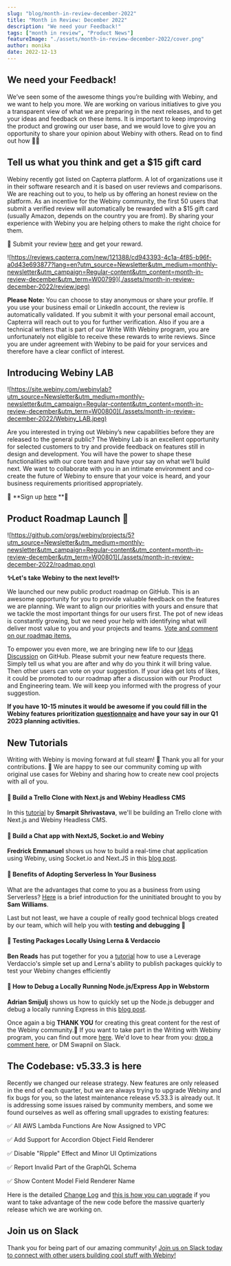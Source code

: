 ```yaml
---
slug: "blog/month-in-review-december-2022"
title: "Month in Review: December 2022"
description: "We need your Feedback!"
tags: ["month in review", "Product News"]
featureImage: "./assets/month-in-review-december-2022/cover.png"
author: monika
date: 2022-12-13
---
```


## We need your Feedback!

We’ve seen some of the awesome things you’re building with Webiny, and we want to help you more. We are working on various initiatives to give you a transparent view of what we are preparing in the next releases, and to get your ideas and feedback on these items. It is important to keep improving the product and growing our user base, and we would love to give you an opportunity to share your opinion about Webiny with others. Read on to find out how 🧑‍💻

## Tell us what you think and get a $15 gift card


Webiny recently got listed on Capterra platform. A lot of organizations use it in their software research and it is based on user reviews and comparisons. We are reaching out to you, to help us by offering an honest review on the platform. As an incentive for the Webiny community, the first 50 users that submit a verified review will automatically be rewarded with a $15 gift card (usually Amazon, depends on the country you are from). By sharing your experience with Webiny you are helping others to make the right choice for them. 

🎁 Submit your review [here](https://reviews.capterra.com/new/121388/cd943393-4c1a-4f85-b96f-a0d43e693877?lang=en?utm_source=Newsletter&utm_medium=monthly-newsletter&utm_campaign=Regular-content&utm_content=month-in-review-december&utm_term=W00799) and get your reward. 

![https://reviews.capterra.com/new/121388/cd943393-4c1a-4f85-b96f-a0d43e693877?lang=en?utm_source=Newsletter&utm_medium=monthly-newsletter&utm_campaign=Regular-content&utm_content=month-in-review-december&utm_term=W00799](./assets/month-in-review-december-2022/review.jpeg)




**Please Note:** You can choose to stay anonymous or share your profile. If you use your business email or LinkedIn account, the review is automatically validated. If you submit it with your personal email account, Capterra will reach out to you for further verification. Also if you are a technical writers that is part of our Write With Webiny program, you are unfortunately not eligible to receive these rewards to write reviews. Since you are under agreement with Webiny to be paid for your services and therefore have a clear conflict of interest.
## Introducing Webiny LAB
![https://site.webiny.com/webinylab?utm_source=Newsletter&utm_medium=monthly-newsletter&utm_campaign=Regular-content&utm_content=month-in-review-december&utm_term=W00800](./assets/month-in-review-december-2022/Webiny_LAB.jpeg)

Are you interested in trying out Webiny’s new capabilities before they are released to the general public? The Webiny Lab is an excellent opportunity for selected customers to try and provide feedback on features still in design and development. You will have the power to shape these functionalities with our core team and have your say on what we’ll build next. We want to collaborate with you in an intimate environment and co-create the future of Webiny to ensure that your voice is heard, and your business requirements prioritised appropriately.

🌱 **Sign up [here](https://site.webiny.com/webinylab?utm_source=Newsletter&utm_medium=monthly-newsletter&utm_campaign=Regular-content&utm_content=month-in-review-december&utm_term=W00800) **🌱

## Product Roadmap Launch 🚀
![https://github.com/orgs/webiny/projects/5?utm_source=Newsletter&utm_medium=monthly-newsletter&utm_campaign=Regular-content&utm_content=month-in-review-december&utm_term=W00801](./assets/month-in-review-december-2022/roadmap.png)

**✨Let's take Webiny to the next level!✨**

We launched our new public product roadmap on GitHub. This is an awesome opportunity for you to provide valuable feedback on the features we are planning. We want to align our priorities with yours and ensure that we tackle the most important things for our users first. The pot of new ideas is constantly growing, but we need your help with identifying what will deliver most value to you and your projects and teams. [Vote and comment on our roadmap items.](https://github.com/orgs/webiny/projects/5?utm_source=Newsletter&utm_medium=monthly-newsletter&utm_campaign=Regular-content&utm_content=month-in-review-december&utm_term=W00801)

To empower you even more, we are bringing new life to our [Ideas Discussion](https://github.com/webiny/webiny-js/discussions/categories/ideas?utm_source=Newsletter&utm_medium=monthly-newsletter&utm_campaign=Regular-content&utm_content=month-in-review-december&utm_term=W00802) on GitHub. Please submit your new feature requests there. Simply tell us what you are after and why do you think it will bring value. Then other users can vote on your suggestion. If your idea get lots of likes, it could be promoted to our roadmap after a discussion with our Product and Engineering team. We will keep you informed with the progress of your suggestion.

**If you have 10-15 minutes it would be awesome if you could fill in the Webiny features prioritization [questionnaire](https://forms.gle/ctARLQzx2JdmocPF8?utm_source=Newsletter&utm_medium=monthly-newsletter&utm_campaign=Regular-content&utm_content=month-in-review-december&utm_term=W00815) and have your say in our Q1 2023 planning activities.**

## New Tutorials

Writing with Webiny is moving forward at full steam! 💨 Thank you all for your contributions. 🫶 We are happy to see our community coming up with original use cases for Webiny and sharing how to create new cool projects with all of you.

#### 🚀 Build a Trello Clone with Next.js and Webiny Headless CMS 
In this [tutorial](https://www.webiny.com/blog/build-trello-clone-nextjs-webiny-headless-cms-1-of-2?utm_source=Newsletter&utm_medium=monthly-newsletter&utm_campaign=Regular-content&utm_content=month-in-review-december&utm_term=W00803) by **Smarpit Shrivastava**, we'll be building an Trello clone with Next.js and Webiny Headless CMS.

#### 🚀 Build a Chat app with NextJS, Socket.io and Webiny 
**Fredrick Emmanuel** shows us how to build a real-time chat application using Webiny, using Socket.io and Next.JS in this [blog post](https://www.webiny.com/blog/build-chat-application-nextjs-socketio?utm_source=Newsletter&utm_medium=monthly-newsletter&utm_campaign=Regular-content&utm_content=month-in-review-december&utm_term=W00804).

#### 🚀 Benefits of Adopting Serverless In Your Business
What are the advantages that come to you as a business from using Serverless? [Here](https://www.webiny.com/blog/benefits-adopting-serverless-in-your-business?utm_source=Newsletter&utm_medium=monthly-newsletter&utm_campaign=Regular-content&utm_content=month-in-review-december&utm_term=W00807) is a brief introduction for the uninitiated brought to you by **Sam Williams**.

Last but not least, we have a couple of really good technical blogs created by our team, which will help you with **testing and debugging** 🐞

#### 🚀 Testing Packages Locally Using Lerna & Verdaccio
**Ben Reads** has put together for you a [tutorial](https://www.webiny.com/blog/testing-packages-locally-with-verdaccio-lerna?utm_source=Newsletter&utm_medium=monthly-newsletter&utm_campaign=Regular-content&utm_content=month-in-review-december&utm_term=W00808) how to use a Leverage Verdaccio's simple set up and Lerna's ability to publish packages quickly to test your Webiny changes efficiently

#### 🚀 How to Debug a Locally Running Node.js/Express App in Webstorm
**Adrian Smijulj** shows us how to quickly set up the Node.js debugger and debug a locally running Express in this [blog post](https://www.webiny.com/blog/debug-locally-running-nodejs-express-app-webstorm?utm_source=Newsletter&utm_medium=monthly-newsletter&utm_campaign=Regular-content&utm_content=month-in-review-december&utm_term=W00809).


Once again a big **THANK YOU** for creating this great content for the rest of the Webiny community.💜 If you want to take part in the Writing with Webiny program, you can find out more [here](https://www.webiny.com/docs/write-with-webiny/write-with-webiny?utm_source=Newsletter&utm_medium=monthly-newsletter&utm_campaign=Regular-content&utm_content=month-in-review-december&utm_term=W00810). We'd love to hear from you: [drop a comment here](https://www.webiny.com/slack/?utm_source=Newsletter&utm_medium=monthly-newsletter&utm_campaign=Regular-content&utm_content=month-in-review-december&utm_term=W00811), or DM Swapnil on Slack.

## The Codebase: v5.33.3 is here

Recently we changed our release strategy. New features are only released in the end of each quarter, but we are always trying to upgrade Webiny and fix bugs for you, so the latest maintenance release v5.33.3 is already out. It is addressing some issues raised by community members, and some we found ourselves as well as offering small upgrades to existing features:

✅ All AWS Lambda Functions Are Now Assigned to VPC

✅ Add Support for Accordion Object Field Renderer

✅ Disable "Ripple" Effect and Minor UI Optimizations

✅ Report Invalid Part of the GraphQL Schema

✅ Show Content Model Field Renderer Name

Here is the detailed [Change Log](https://www.webiny.com/docs/release-notes/5.33.3/changelog?utm_source=Newsletter&utm_medium=monthly-newsletter&utm_campaign=Regular-content&utm_content=month-in-review-december&utm_term=W00812) and [this is how you can upgrade](https://www.webiny.com/docs/release-notes/5.33.3/upgrade-guide?utm_source=Newsletter&utm_medium=monthly-newsletter&utm_campaign=Regular-content&utm_content=month-in-review-december&utm_term=W00813) if you want to take advantage of the new code before the massive quarterly release which we are working on.

## Join us on Slack


Thank you for being part of our amazing community! [Join us on Slack today to connect with other users building cool stuff with Webiny!](https://www.webiny.com/slack?utm_source=Newsletter&utm_medium=monthly-newsletter&utm_campaign=Regular-content&utm_content=month-in-review-december&utm_term=W00798)

